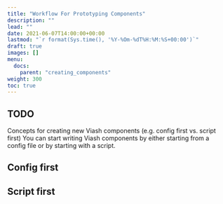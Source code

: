 ```yaml
---
title: "Workflow For Prototyping Components"
description: ""
lead: ""
date: 2021-06-07T14:00:00+00:00
lastmod: "`r format(Sys.time(), '%Y-%Om-%dT%H:%M:%S+00:00')`"
draft: true
images: []
menu:
  docs:
    parent: "creating_components"
weight: 300
toc: true
---
```


## TODO

Concepts for creating new Viash components (e.g. config first vs. script first)
You can start writing Viash components by either starting from a config file or by starting with a script.

## Config first

## Script first
